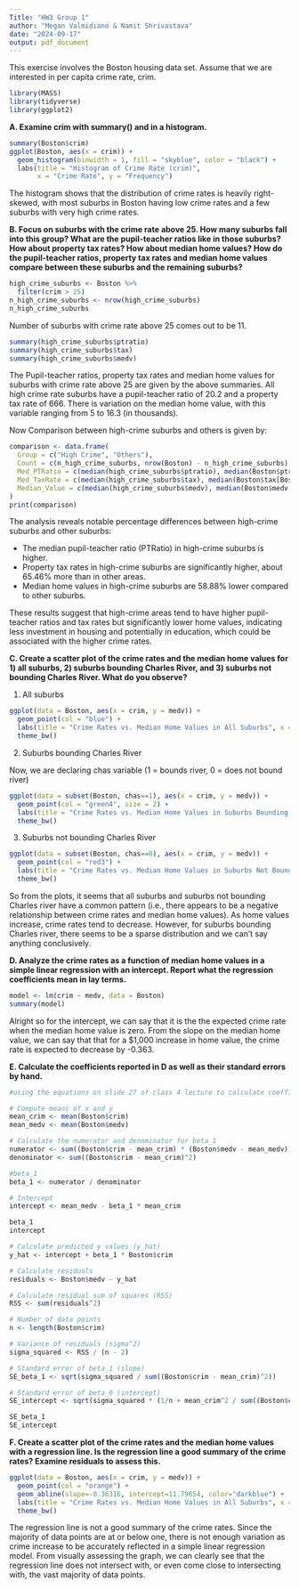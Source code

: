 ```yaml
---
Title: "HW3 Group 1"
author: "Megan Valmidiano & Namit Shrivastava"
date: "2024-09-17"
output: pdf_document
---
```


This exercise involves the Boston housing data set. Assume that we are interested in per
capita crime rate, crim.

```r
library(MASS)
library(tidyverse)
library(ggplot2)
```

**A. Examine crim with summary() and in a histogram.**

```r
summary(Boston$crim)
ggplot(Boston, aes(x = crim)) +
  geom_histogram(binwidth = 1, fill = "skyblue", color = "black") +
  labs(title = "Histogram of Crime Rate (crim)",
       x = "Crime Rate", y = "Frequency")
```

The histogram shows that the distribution of crime rates is heavily right-skewed, 
with most suburbs in Boston having low crime rates and a few suburbs with very high crime rates.

**B. Focus on suburbs with the crime rate above 25. How many suburbs fall into this group? What are the pupil-teacher ratios like in those suburbs? How about property tax rates? How about median home values? How do the pupil-teacher ratios, property tax rates and median home values compare between these suburbs and the remaining suburbs?**

```r
high_crime_suburbs <- Boston %>% 
  filter(crim > 25)
n_high_crime_suburbs <- nrow(high_crime_suburbs)
n_high_crime_suburbs
```

Number of suburbs with crime rate above 25 comes out to be 11.

```r
summary(high_crime_suburbs$ptratio)
summary(high_crime_suburbs$tax)
summary(high_crime_suburbs$medv)
```

The Pupil-teacher ratios, property tax rates and median home values for suburbs with crime rate above 25 are given by the above summaries. All high crime rate suburbs have a pupil-teacher ratio of 20.2 and a property tax rate of 666. There is variation on the median home value, with this variable ranging from 5 to 16.3 (in thousands).

Now Comparison between high-crime suburbs and others is given by:

```r
comparison <- data.frame(
  Group = c("High Crime", "Others"),
  Count = c(n_high_crime_suburbs, nrow(Boston) - n_high_crime_suburbs),
  Med_PTRatio = c(median(high_crime_suburbs$ptratio), median(Boston$ptratio[Boston$crim <= 25])),
  Med_TaxRate = c(median(high_crime_suburbs$tax), median(Boston$tax[Boston$crim <= 25])),
  Median_Value = c(median(high_crime_suburbs$medv), median(Boston$medv[Boston$crim <= 25]))
)
print(comparison)
```
The analysis reveals notable percentage differences between high-crime suburbs and other suburbs:

+ The median pupil-teacher ratio (PTRatio) in high-crime suburbs is higher.
+ Property tax rates in high-crime suburbs are significantly higher, about 65.46% more than in other areas.
+ Median home values in high-crime suburbs are 58.88% lower compared to other suburbs.

These results suggest that high-crime areas tend to have higher pupil-teacher ratios and tax rates but significantly lower home values, 
indicating less investment in housing and potentially in education, which could be associated with the higher crime rates.

**C. Create a scatter plot of the crime rates and the median home values for 1) all suburbs, 2) suburbs bounding Charles River, and 3) suburbs not bounding Charles River. What do you observe?**

1) All suburbs

```r
ggplot(data = Boston, aes(x = crim, y = medv)) +
  geom_point(col = "blue") +
  labs(title = "Crime Rates vs. Median Home Values in All Suburbs", x = "Crime Rate", y = "Median Home Value (in thousands)") +
  theme_bw()
```

2) Suburbs bounding Charles River

Now, we are declaring chas variable (1 = bounds river, 0 = does not bound river)

```r
ggplot(data = subset(Boston, chas==1), aes(x = crim, y = medv)) +
  geom_point(col = "green4", size = 2) +
  labs(title = "Crime Rates vs. Median Home Values in Suburbs Bounding the Charles River", x = "Crime Rate", y = "Median Home Value (in thousands)") +
  theme_bw()
```

3) Suburbs not bounding Charles River

```r
ggplot(data = subset(Boston, chas==0), aes(x = crim, y = medv)) +
  geom_point(col = "red3") +
  labs(title = "Crime Rates vs. Median Home Values in Suburbs Not Bounding the Charles River", x = "Crime Rate", y = "Median Home Value (in thousands)") +
  theme_bw()
```

So from the plots, it seems that all suburbs and suburbs not bounding Charles river have
a common pattern (i.e., there appears to be a negative relationship between crime rates and median home values).
As home values increase, crime rates tend to decrease. However, for suburbs bounding Charles river, there seems to be a sparse distribution
and we can't say anything conclusively.

**D. Analyze the crime rates as a function of median home values in a simple linear regression with an intercept. Report what the regression coefficients mean in lay terms.**

```r
model <- lm(crim ~ medv, data = Boston)
summary(model)
```

Alright so for the intercept, we can say that it is the the expected crime rate when the median home value is zero.
From the slope on the median home value, we can say that that for a $1,000 increase in home value, the crime rate is expected to decrease by -0.363.

**E. Calculate the coefficients reported in D as well as their standard errors by hand.**

```r
#using the equations on slide 27 of class 4 lecture to calculate coefficients

# Compute means of x and y
mean_crim <- mean(Boston$crim)
mean_medv <- mean(Boston$medv)

# Calculate the numerator and denominator for beta_1
numerator <- sum((Boston$crim - mean_crim) * (Boston$medv - mean_medv))
denominator <- sum((Boston$crim - mean_crim)^2)

#beta_1
beta_1 <- numerator / denominator

# Intercept 
intercept <- mean_medv - beta_1 * mean_crim

beta_1
intercept

# Calculate predicted y values (y_hat)
y_hat <- intercept + beta_1 * Boston$crim

# Calculate residuals
residuals <- Boston$medv - y_hat

# Calculate residual sum of squares (RSS)
RSS <- sum(residuals^2)

# Number of data points
n <- length(Boston$crim)

# Variance of residuals (sigma^2)
sigma_squared <- RSS / (n - 2)

# Standard error of beta_1 (slope)
SE_beta_1 <- sqrt(sigma_squared / sum((Boston$crim - mean_crim)^2))

# Standard error of beta_0 (intercept)
SE_intercept <- sqrt(sigma_squared * (1/n + mean_crim^2 / sum((Boston$crim - mean_crim)^2)))

SE_beta_1
SE_intercept
```

**F. Create a scatter plot of the crime rates and the median home values with a regression line. Is the regression line a good summary of the crime rates? Examine residuals to assess this.**

```r
ggplot(data = Boston, aes(x = crim, y = medv)) +
  geom_point(col = "orange") +
  geom_abline(slope=-0.36316, intercept=11.79654, color="darkblue") +
  labs(title = "Crime Rates vs. Median Home Values in All Suburbs", x = "Crime Rate", y = "Median Home Value (in thousands)") +
  theme_bw()
```

The regression line is not a good summary of the crime rates. Since the majority of data points are at or below one, there is not enough variation as crime increase to be accurately reflected in a simple linear regression model. From visually assessing the graph, we can clearly see that the regression line does not intersect with, or even come close to intersecting with, the vast majority of data points.